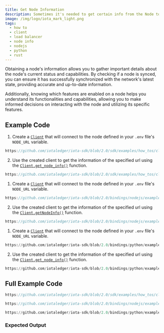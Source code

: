 ```yaml
---
title: Get Node Information
description: Sometimes it's needed to get certain info from the Node to determine for example if the node is synced or which features it has enabled. You can get this info from a Client instance.
image: /img/logo/iota_mark_light.png
tags:
  - how to
  - client
  - load balancer
  - node info
  - nodejs
  - python
  - rust
---
```



Obtaining a node's information allows you to gather important details about the node's current status and capabilities.
By checking if a node is synced, you can ensure it has successfully synchronized with the network's latest state,
providing accurate and up-to-date information.

Additionally, knowing which features are enabled on a node helps you understand its functionalities and capabilities,
allowing you to make informed decisions on interacting with the node and utilizing its specific features.

<AccountClient />

## Example Code

<Tabs groupId="language" queryString>
<TabItem value="rust" label="Rust">

1. Create a [`Client`](https://docs.rs/iota-sdk/latest/iota_sdk/client/core/struct.Client.html) that will connect to the
   node defined in your `.env` file's `NODE_URL` variable.

<div className={'hide-code-block-extras'}>

```rust reference
https://github.com/iotaledger/iota-sdk/blob/2.0/sdk/examples/how_tos/client/get_info.rs#L19-L28
```

</div>

2. Use the created client to get the information of the specified url using the
   [`Client.get_node_info()`](https://docs.rs/iota-sdk/latest/iota_sdk/client/core/struct.Client.html#method.get_node_info)
   function.

<div className={'hide-code-block-extras'}>

```rust reference
https://github.com/iotaledger/iota-sdk/blob/2.0/sdk/examples/how_tos/client/get_info.rs#L31
```

</div>

</TabItem>
<TabItem value="typescript-node" label="Typescript (Node.js)">

1. Create a [`Client`](../../references/nodejs/classes/Client.md) that will connect to the
   node defined in your `.env` file's `NODE_URL` variable.

<div className={'hide-code-block-extras'}>

```typescript reference
https://github.com/iotaledger/iota-sdk/blob/2.0/bindings/nodejs/examples/how_tos/client/get-info.ts#L13-L22
```

</div>

2. Use the created client to get the information of the specified url using the
   [`Client.getNodeInfo()`](../../references/nodejs/classes/Client.md#getnodeinfo)
   function.

<div className={'hide-code-block-extras'}>

```typescript reference
https://github.com/iotaledger/iota-sdk/blob/2.0/bindings/nodejs/examples/how_tos/client/get-info.ts#L25
```

</div>

</TabItem>
<TabItem value="python" label="Python">

1. Create a [`Client`](../../references/python/iota_sdk/client/client.md) that will connect to the
   node defined in your `.env` file's `NODE_URL` variable.

<div className={'hide-code-block-extras'}>

```python reference
https://github.com/iotaledger/iota-sdk/blob/2.0/bindings/python/examples/how_tos/client/get_info.py#L10-L13
```

</div>

2. Use the created client to get the information of the specified url using the
   [`Client.get_node_info()`](../../references/python/iota_sdk/client/_node_core_api.md#get_node_info)
   function.

<div className={'hide-code-block-extras'}>

```python reference
https://github.com/iotaledger/iota-sdk/blob/2.0/bindings/python/examples/how_tos/client/get_info.py#L16
```

</div>

</TabItem>
</Tabs>

## Full Example Code

<Tabs groupId="language" queryString>
<TabItem value="rust" label="Rust">

```rust reference
https://github.com/iotaledger/iota-sdk/blob/2.0/sdk/examples/how_tos/client/get_info.rs
```

</TabItem>
<TabItem value="typescript-node" label="Typescript (Node.js)">

```typescript reference
https://github.com/iotaledger/iota-sdk/blob/2.0/bindings/nodejs/examples/how_tos/client/get-info.ts
```

</TabItem>
<TabItem value="python" label="Python">

```python reference
https://github.com/iotaledger/iota-sdk/blob/2.0/bindings/python/examples/how_tos/client/get_info.py
```

</TabItem>
</Tabs>

### Expected Output

<Tabs groupId="language" queryString>
<TabItem value="rust" label="Rust">
<OutputRust />
</TabItem>
<TabItem value="typescript-node" label="Typescript (Node.js)">
<OutputNode />
</TabItem>
<TabItem value="python" label="Python">
<OutputPython />
</TabItem>
</Tabs>
